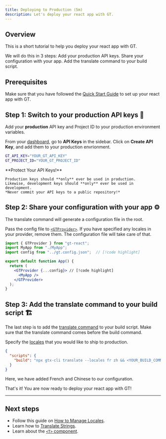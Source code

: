 ```yaml
---
title: Deploying to Production (5m)
description: Let's deploy your react app with GT.
---
```


## Overview

This is a short tutorial to help you deploy your react app with GT.

We will do this in 3 steps:
<Steps>
  <Step>
    Add your production API keys.
  </Step>
  <Step>
    Share your configuration with your app.
  </Step>
  <Step>
    Add the translate command to your build script.
  </Step>
</Steps>

## Prerequisites

Make sure that you have followed the [Quick Start Guide](/docs/react/tutorials/quickstart) to set up your react app with GT.

## Step 1: Switch to your production API keys 🔑

Add your **production** API key and Project ID to your production environment variables.

From your [dashboard](https://www.generaltranslation.com/signin), go to **API Keys** in the sidebar.
Click on **Create API Key**, and add them to your production envrionment.

```bash copy
GT_API_KEY="YOUR_GT_API_KEY"
GT_PROJECT_ID="YOUR_GT_PROJECT_ID"
```

<Callout type="warn">
    **Protect Your API Keys!**

    Production keys should **only** ever be used in production.
    Likewise, development keys should **only** ever be used in development.
    *Never commit your API keys to a public repository!*
</Callout>

## Step 2: Share your configuration with your app ⚙️

The translate command will generate a configuration file in the root.

Pass the config file to [`<GTProvider>`](/docs/react/api/components/gtprovider).
If you have specified any locales in your provider, remove them.
The configuration file will take care of that.

```jsx title="src/App.js" copy
import { GTProvider } from "gt-react";
import MyApp from "./MyApp";
import config from "../gt.config.json";  // [!code highlight]

export default function App() {
  return (
    <GTProvider {...config}> // [!code highlight]
      <MyApp />
    </GTProvider> 
  );
}
```

## Step 3: Add the translate command to your build script 🏗️

The last step is to add the [translate command](/docs/react-cli/translate) to your build script.
Make sure that the translate command comes before the build command.

Specify the [locales](/docs/reference/supported-locales) that you would like to ship to production.

```json title="package.json" copy
{
  "scripts": {
    "build": "npx gtx-cli translate --locales fr zh && <YOUR_BUILD_COMMAND>"
  }
}
```
Here, we have added French and Chinese to our configuration.

That's it! You are now ready to deploy your react app with GT!

---

## Next steps
 * Follow this guide on [How to Manage Locales](/docs/react/guides/locale-management).
 * Learn how to [Translate Strings](/docs/react/tutorials/translating-strings).
 * Learn about the [`<T>` component](/docs/usage/t).

